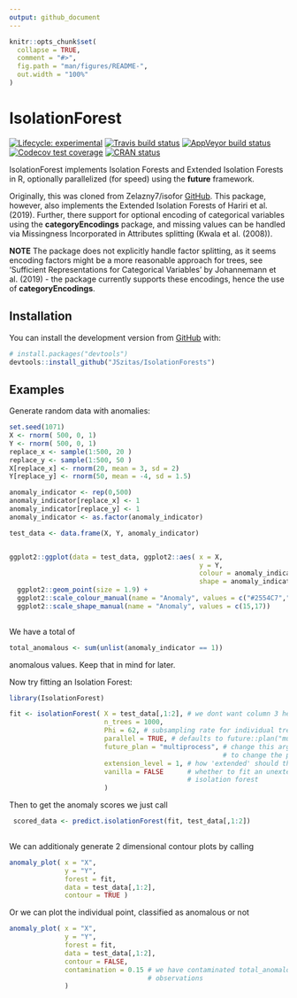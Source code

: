 ```yaml
---
output: github_document
---
```


<!-- README.md is generated from README.Rmd. Please edit that file -->

```r
knitr::opts_chunk$set(
  collapse = TRUE,
  comment = "#>",
  fig.path = "man/figures/README-",
  out.width = "100%"
)
```
# IsolationForest

<!-- badges: start -->
[![Lifecycle: experimental](https://img.shields.io/badge/lifecycle-experimental-orange.svg)](https://www.tidyverse.org/lifecycle/#experimental)
[![Travis build status](https://travis-ci.org/JSzitas/IsolationForests.svg?branch=master)](https://travis-ci.org/JSzitas/IsolationForests)
[![AppVeyor build status](https://ci.appveyor.com/api/projects/status/github/JSzitas/IsolationForests?branch=master&svg=true)](https://ci.appveyor.com/project/JSzitas/IsolationForests)
[![Codecov test coverage](https://codecov.io/gh/JSzitas/IsolationForests/branch/master/graph/badge.svg)](https://codecov.io/gh/JSzitas/IsolationForests?branch=master)
[![CRAN status](https://www.r-pkg.org/badges/version/IsolationForest)](https://CRAN.R-project.org/package=IsolationForest)
<!-- badges: end -->

IsolationForest implements Isolation Forests and Extended Isolation Forests in R, optionally parallelized (for speed) using the **future** framework. 

Originally, this was cloned from Zelazny7/isofor [GitHub](https://github.com/Zelazny7/isofor). This package, however, also implements the Extended Isolation Forests of Hariri et al.(2019). Further, there support for optional encoding of categorical variables using the **categoryEncodings** package, and missing values can be handled via Missingness Incorporated in Attributes splitting (Kwala et al. (2008)).

**NOTE** The package does not explicitly handle factor splitting, as it seems encoding factors might be a more reasonable approach for trees, see 'Sufficient Representations for Categorical Variables' by Johannemann et al. (2019) - the package currently supports these encodings, hence the use of **categoryEncodings**. 

## Installation

You can install the development version from [GitHub](https://github.com/) with:

``` r
# install.packages("devtools")
devtools::install_github("JSzitas/IsolationForests")
```
<!-- Hopefully, once a CRAN release is made, the package will also be available via the usual route: -->
<!-- ``` r -->
<!-- install.packages("IsolationForests") -->
<!-- ``` -->

## Examples 

Generate random data with anomalies: 
``` r
set.seed(1071)
X <- rnorm( 500, 0, 1)
Y <- rnorm( 500, 0, 1)
replace_x <- sample(1:500, 20 )
replace_y <- sample(1:500, 50 )
X[replace_x] <- rnorm(20, mean = 3, sd = 2)
Y[replace_y] <- rnorm(50, mean = -4, sd = 1.5)

anomaly_indicator <- rep(0,500)
anomaly_indicator[replace_x] <- 1
anomaly_indicator[replace_y] <- 1
anomaly_indicator <- as.factor(anomaly_indicator)

test_data <- data.frame(X, Y, anomaly_indicator)


ggplot2::ggplot(data = test_data, ggplot2::aes( x = X,
                                                y = Y,
                                                colour = anomaly_indicator,
                                                shape = anomaly_indicator )) +
  ggplot2::geom_point(size = 1.9) +
  ggplot2::scale_colour_manual(name = "Anomaly", values = c("#2554C7","#E42217")) +
  ggplot2::scale_shape_manual(name = "Anomaly", values = c(15,17))
  
```
We have a total of 
``` r
total_anomalous <- sum(unlist(anomaly_indicator == 1)) 
```
anomalous values. Keep that in mind for later.

Now try fitting an Isolation Forest: 
``` r
library(IsolationForest)

fit <- isolationForest( X = test_data[,1:2], # we dont want column 3 here. 
                        n_trees = 1000,
                        Phi = 62, # subsampling rate for individual trees
                        parallel = TRUE, # defaults to future::plan("multiprocess")
                        future_plan = "multiprocess", # change this argument 
                                                      # to change the plan 
                        extension_level = 1, # how 'extended' should the trees be? 
                        vanilla = FALSE      # whether to fit an unextended, original 
                                             # isolation forest
                        )

```
Then to get the anomaly scores we just call
``` r
 scored_data <- predict.isolationForest(fit, test_data[,1:2])
 
```

We can additionaly generate 2 dimensional contour plots by calling
``` r
anomaly_plot( x = "X",
              y = "Y",
              forest = fit,
              data = test_data[,1:2], 
              contour = TRUE )
```
Or we can plot the individual point, classified as anomalous or not

``` r
anomaly_plot( x = "X",
              y = "Y",
              forest = fit,
              data = test_data[,1:2], 
              contour = FALSE,
              contamination = 0.15 # we have contaminated total_anomalous/nrow(test_data),
                                   # observations 
              )
```


